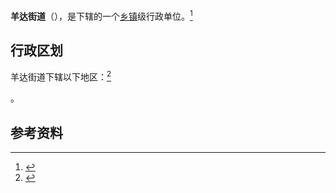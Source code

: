 {{中国乡级行政区|54/01/25/200/000}}

'''羊达街道'''（{{bo|z=ཡབ་མདའ་|w=yab mda'}}），是{{PRC admin/fullname|54/01/25/200/000|3}}下辖的一个[[乡镇|乡镇]]级行政单位。<ref>{{PRC admin/ref sgc|{{PRC admin/parent|54/01/25/200/000}}}}</ref>

== 行政区划 ==

羊达街道下辖以下地区：<ref>{{PRC admin/ref sgc|54/01/25/200/000}}</ref>

{{PRC admin/children|54/01/25/200/000}}。

== 参考资料 ==

{{reflist}}

{{行政区划小作品}}
{{PRC admin/navcat|54/01/25/200/000}}